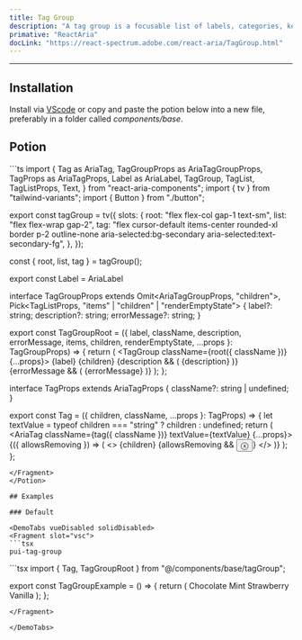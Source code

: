 ```yaml
---
title: Tag Group
description: "A tag group is a focusable list of labels, categories, keywords, filters, or other items, with support for keyboard navigation, selection, and removal."
primative: "ReactAria"
docLink: "https://react-spectrum.adobe.com/react-aria/TagGroup.html"
---
```


---



<MdxExample>
      <TagGroupExample client:load/>
</MdxExample>

## Installation

Install via [VScode](/docs/getting-started/vsc) or copy and paste the potion below into a new file, preferably in a folder called *components/base*.

## Potion 

<Potion>
<Fragment slot="contentSlot">
```ts
import {
  Tag as AriaTag,
  TagGroupProps as AriaTagGroupProps,
  TagProps as AriaTagProps,
  Label as AriaLabel,
  TagGroup,
  TagList,
  TagListProps,
  Text,
} from "react-aria-components";
import { tv } from "tailwind-variants";
import { Button } from "./button";

export const tagGroup = tv({
  slots: {
    root: "flex flex-col gap-1 text-sm",
    list: "flex flex-wrap gap-2",
    tag: "flex cursor-default items-center rounded-xl border p-2 outline-none aria-selected:bg-secondary aria-selected:text-secondary-fg",
  },
});

const { root, list, tag } = tagGroup();

export const Label = AriaLabel

interface TagGroupProps<T>
  extends Omit<AriaTagGroupProps, "children">,
    Pick<TagListProps<T>, "items" | "children" | "renderEmptyState"> {
  label?: string;
  description?: string;
  errorMessage?: string;
}

export const TagGroupRoot = <T extends object>({
  label,
  className,
  description,
  errorMessage,
  items,
  children,
  renderEmptyState,
  ...props
}: TagGroupProps<T>) => {
  return (
    <TagGroup className={root({ className })} {...props}>
      <AriaLabel>{label}</AriaLabel>
      <TagList
        className={list()}
        items={items}
        renderEmptyState={renderEmptyState}
      >
        {children}
      </TagList>
      {description && (
        <Text className="text-sm" slot="description">
          {description}
        </Text>
      )}
      {errorMessage && (
        <Text className="text-sm text-critical" slot="errorMessage">
          {errorMessage}
        </Text>
      )}
    </TagGroup>
  );
};

interface TagProps extends AriaTagProps {
  className?: string | undefined;
}

export const Tag = ({ children, className, ...props }: TagProps) => {
  let textValue = typeof children === "string" ? children : undefined;
  return (
    <AriaTag className={tag({ className })} textValue={textValue} {...props}>
      {({ allowsRemoving }) => (
        <>
          {children}
          {allowsRemoving && <Button slot="remove">ⓧ</Button>}
        </>
      )}
    </AriaTag>
  );
};

```
</Fragment>
</Potion>

## Examples 

### Default

<DemoTabs vueDisabled solidDisabled>
<Fragment slot="vsc">
```tsx
pui-tag-group 
```
</Fragment>
<Fragment slot="react">
```tsx
import { Tag, TagGroupRoot } from "@/components/base/tagGroup";

export const TagGroupExample = () => {
  return (
    <TagGroupRoot label="Ice cream flavor" selectionMode="single">
      <Tag>Chocolate</Tag>
      <Tag>Mint</Tag>
      <Tag>Strawberry</Tag>
      <Tag>Vanilla</Tag>
    </TagGroupRoot>
  );
};

```
</Fragment>

</DemoTabs>


